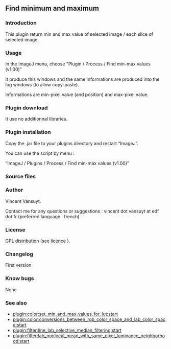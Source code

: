 
==Find minimum and maximum==

===Introduction===

This plugin return min and max value of selected image / each slice of selected image.


===Usage===

In the ImageJ menu, choose "Plugin / Process / Find min-max values (v1.00)"

It produce this windows and the same informations are produced into the log windows (to allow copy-paste).

{{:plugin:analysis:find_min_max:explication.png|}}

Informations are min-pixel value (and position) and max-pixel value.

===Plugin download===

{{:plugin:analysis:find_min_max:find_min_max_v1_00.jar|}}

It use no additionnal libraries.

===Plugin installation===

Copy the .jar file to your plugins directory and restart “ImageJ”.

You can use the script by menu :

“ImageJ / Plugins / Process / Find min-max values (v1.00)”


===Source files===

{{:plugin:analysis:find_min_max:find_min_max_v1_00.zip|}}


===Author===

Vincent Vansuyt.

Contact me for any questions or suggestions : vincent dot vansuyt at edf dot fr (preferred language : french)


===License===

GPL distribution (see [[http://www.gnu.org/licenses/|licence]] ).


===Changelog===

First version


===Know bugs===

None


===See also===

* [[plugin:color:set_min_and_max_values_for_lut:start]]
* [[plugin:color:conversions_between_rgb_color_space_and_lab_color_space:start]]
* [[plugin:filter:line_lab_selective_median_filtering:start]]
* [[plugin:filter:lab_nonlocal_mean_with_same_pixel_luminance_neighborhood:start]]
